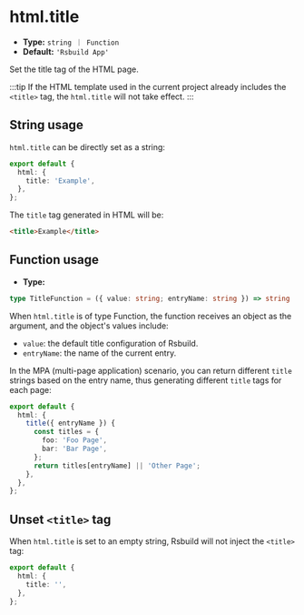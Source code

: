 # html.title

- **Type:** `string ｜ Function`
- **Default:** `'Rsbuild App'`

Set the title tag of the HTML page.

:::tip
If the HTML template used in the current project already includes the `<title>` tag, the `html.title` will not take effect.
:::

## String usage

`html.title` can be directly set as a string:

```ts title="rsbuild.config.ts"
export default {
  html: {
    title: 'Example',
  },
};
```

The `title` tag generated in HTML will be:

```html
<title>Example</title>
```

## Function usage

- **Type:**

```ts
type TitleFunction = ({ value: string; entryName: string }) => string | void;
```

When `html.title` is of type Function, the function receives an object as the argument, and the object's values include:

- `value`: the default title configuration of Rsbuild.
- `entryName`: the name of the current entry.

In the MPA (multi-page application) scenario, you can return different `title` strings based on the entry name, thus generating different `title` tags for each page:

```ts title="rsbuild.config.ts"
export default {
  html: {
    title({ entryName }) {
      const titles = {
        foo: 'Foo Page',
        bar: 'Bar Page',
      };
      return titles[entryName] || 'Other Page';
    },
  },
};
```

## Unset `<title>` tag

When `html.title` is set to an empty string, Rsbuild will not inject the `<title>` tag:

```ts title="rsbuild.config.ts"
export default {
  html: {
    title: '',
  },
};
```
